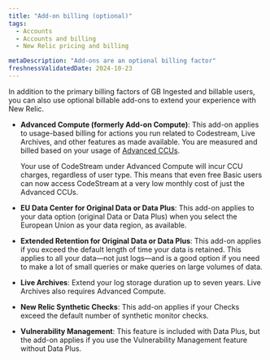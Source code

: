 ```yaml
---
title: "Add-on billing (optional)"
tags:
  - Accounts
  - Accounts and billing
  - New Relic pricing and billing

metaDescription: "Add-ons are an optional billing factor"
freshnessValidatedDate: 2024-10-23
---
```


In addition to the primary billing factors of GB Ingested and billable users, you can also use optional billable add-ons to extend your experience with New Relic. 

* **Advanced Compute (formerly Add-on Compute)**: This add-on applies to usage-based billing for actions you run related to Codestream, Live Archives, and other features as made available. You are measured and billed based on your usage of [Advanced CCUs](/docs/licenses/license-information/product-definitions/new-relic-one-pricing-definitions/#compute-capacity-unit).

  <Callout variant="tip"> 
    Your use of CodeStream under Advanced Compute will incur CCU charges, regardless of user type. This means that even free Basic users can now access CodeStream at a very low monthly cost of just the Advanced CCUs.
  </Callout>
* **EU Data Center for Original Data or Data Plus**: This add-on applies to your data option (original Data or Data Plus) when you select the European Union as your data region, as available.
* **Extended Retention for Original Data or Data Plus**: This add-on applies if you exceed the default length of time your data is retained. This applies to all your data—not just logs—and is a good option if you need to make a lot of small queries or make queries on large volumes of data.
* **Live Archives**: Extend your log storage duration up to seven years. Live Archives also requires Advanced Compute.
* **New Relic Synthetic Checks**: This add-on applies if your Checks exceed the default number of synthetic monitor checks.
* **Vulnerability Management**: This feature is included with Data Plus, but the add-on applies if you use the Vulnerability Management feature without Data Plus.
